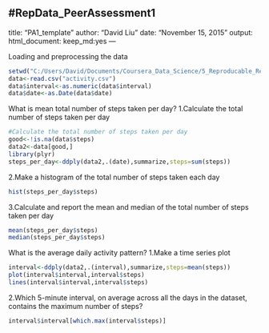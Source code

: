 #RepData_PeerAssessment1
---
title: "PA1_template"
author: "David Liu"
date: "November 15, 2015"
output: 
  html_document:
    keep_md:yes
---

Loading and preprocessing the data
```r
setwd("C:/Users/David/Documents/Coursera_Data_Science/5_Reproducable_Research/project1/RepData_PeerAssessment1")
data<-read.csv("activity.csv")
data$interval<-as.numeric(data$interval)
data$date<-as.Date(data$date)
```
What is mean total number of steps taken per day?
1.Calculate the total number of steps taken per day
```r
#Calculate the total number of steps taken per day
good<-!is.na(data$steps)
data2<-data[good,]
library(plyr)
steps_per_day<-ddply(data2,.(date),summarize,steps=sum(steps))
```
2.Make a histogram of the total number of steps taken each day
```r
hist(steps_per_day$steps)
```

3.Calculate and report the mean and median of the total number of steps taken per day
```r
mean(steps_per_day$steps)
median(steps_per_day$steps)
```

What is the average daily activity pattern?
1.Make a time series plot
```r
interval<-ddply(data2,.(interval),summarize,steps=mean(steps))
plot(interval$interval,interval$steps)
lines(interval$interval,interval$steps)
```

2.Which 5-minute interval, on average across all the days in the dataset, contains the maximum number of steps?
```r
interval$interval[which.max(interval$steps)]
```

